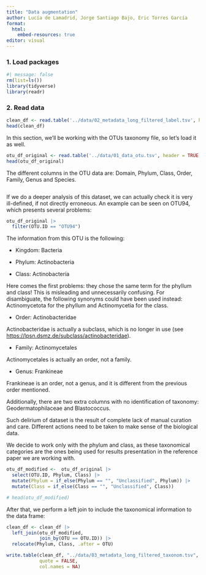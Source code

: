 ```yaml
---
title: "Data augmentation"
author: Lucía de Lamadrid, Jorge Santiago Bajo, Eric Torres García
format:
  html:
    embed-resources: true
editor: visual
---
```


### 1. Load packages

```r
#| message: false 
rm(list=ls())
library(tidyverse) 
library(readr)
```

### 2. Read data

```r
clean_df <- read.table('../data/02_metadata_long_filtered_label.tsv', header=TRUE, sep='\t')
head(clean_df)
```

In this section, we'll be working with the OTUs taxonomy file, so let's load it as well.

```r
otu_df_original <- read.table('../data/01_data_otu.tsv', header = TRUE, sep = ",")
head(otu_df_original)
```

The different columns in the OTU data are: Domain, Phylum, Class, Order, Family, Genus and Species.

```r

```

If we do a deeper analysis of this dataset, we can actually check it is very ill-defined, if not directly erroneous. An example can be seen on OTU94, which presents several problems:

```r
otu_df_original |> 
  filter(OTU.ID == "OTU94")
```

The information from this OTU is the following:

-   Kingdom: Bacteria

-   Phylum: Actinobacteria

-   Class: Actinobacteria

Here comes the first problems: they chose the same term for the phyllum and class! This is misleading and unnecessarily confusing. For disambiguate, the following synonyms could have been used instead: Actinomycetota for the phyllum and Actinomycetia for the class.

-   Order: Actinobacteridae

Actinobacteridae is actually a subclass, which is no longer in use (see <https://lpsn.dsmz.de/subclass/actinobacteridae>).

-   Family: Actinomycetales

Actinomycetales is actually an order, not a family.

-   Genus: Frankineae

Frankineae is an order, not a genus, and it is different from the previous order mentioned.

Additionally, there are two extra columns with no identification of taxonomy: Geodermatophilaceae and Blastococcus.

Such delirium of dataset is the result of complete lack of manual curation and care. Different actions need to be taken to make sense of the biological data.

We decide to work only with the phylum and class, as these taxonomical categories are the ones being used for results presentation in the reference paper we are working with.

```r
otu_df_modified <-  otu_df_original |> 
  select(OTU.ID, Phylum, Class) |> 
  mutate(Phylum = if_else(Phylum == "", "Unclassified", Phylum)) |> 
  mutate(Class = if_else(Class == "", "Unclassified", Class))

# head(otu_df_modified)
```

After that, we perform a left join to include the taxonomical information to the data frame:

```r
clean_df <- clean_df |>  
  left_join(otu_df_modified, 
            join_by(OTU == OTU.ID)) |> 
  relocate(Phylum, Class, .after = OTU) 
```

```r
write.table(clean_df, "../data/03_metadata_long_filtered_taxonom.tsv", sep = "\t", 
            quote = FALSE, 
            col.names = NA)
```
